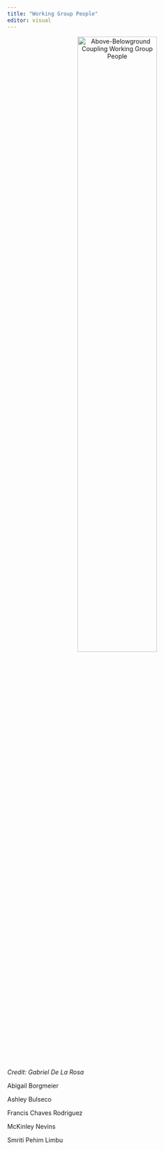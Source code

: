 ```yaml
---
title: "Working Group People"
editor: visual
---
```


<p align="center">

<img src="images/photos/ssecr-delarosa-2024-20-X3.jpg" alt="Above-Belowground Coupling Working Group People" width="60%"/>
<figcaption>*Credit: Gabriel De La Rosa*</figcaption>

</p>

::: {style="text-align: left;"}
Abigail Borgmeier

Ashley Bulseco

Francis Chaves Rodriguez

McKinley Nevins

Smriti Pehim Limbu
:::
